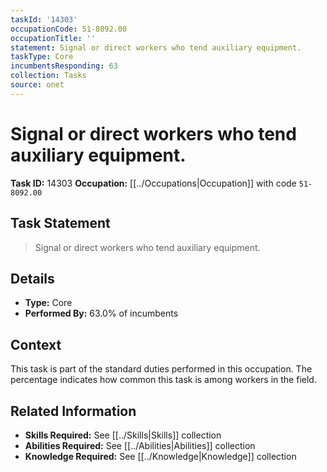 ```yaml
---
taskId: '14303'
occupationCode: 51-8092.00
occupationTitle: ''
statement: Signal or direct workers who tend auxiliary equipment.
taskType: Core
incumbentsResponding: 63
collection: Tasks
source: onet
---
```

# Signal or direct workers who tend auxiliary equipment.

**Task ID:** 14303
**Occupation:** [[../Occupations|Occupation]] with code `51-8092.00`

## Task Statement

> Signal or direct workers who tend auxiliary equipment.

## Details

- **Type:** Core
- **Performed By:** 63.0% of incumbents

## Context

This task is part of the standard duties performed in this occupation. The percentage indicates how common this task is among workers in the field.

## Related Information

- **Skills Required:** See [[../Skills|Skills]] collection
- **Abilities Required:** See [[../Abilities|Abilities]] collection
- **Knowledge Required:** See [[../Knowledge|Knowledge]] collection
